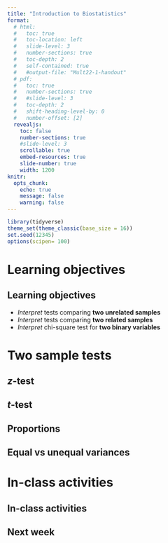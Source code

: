 ```yaml
---
title: "Introduction to Biostatistics"
format:
  # html: 
  #   toc: true
  #   toc-location: left
  #   slide-level: 3
  #   number-sections: true
  #   toc-depth: 2
  #   self-contained: true
  #   #output-file: "Mult22-1-handout"
  # pdf: 
  #   toc: true
  #   number-sections: true
  #   #slide-level: 3
  #   toc-depth: 2
  #   shift-heading-level-by: 0
  #   number-offset: [2]
  revealjs:
    toc: false
    number-sections: true
    #slide-level: 3
    scrollable: true
    embed-resources: true
    slide-number: true
    width: 1200
knitr: 
  opts_chunk:
    echo: true
    message: false
    warning: false
---
```


```r
library(tidyverse)
theme_set(theme_classic(base_size = 16))
set.seed(12345)
options(scipen= 100)
```

# Learning objectives

## Learning objectives

* *Interpret* tests comparing **two unrelated samples**
* *Interpret* tests comparing **two related samples**
* *Interpret* chi-square test for **two binary variables**


# Two sample tests

## $z$-test


## $t$-test


## Proportions


## Equal vs unequal variances




# In-class activities

## In-class activities



## Next week

